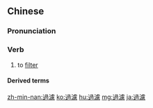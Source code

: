 {{also|过滤}}
==Chinese==
{{zh-forms|s=过滤}}

===Pronunciation===
{{zh-pron
|m=guòlǜ
|c=gwo3 leoi6
|mn=kòe-lī/kè-lī/kè-lū
|cat=v
}}

===Verb===
{{zh-verb}}

# to [[filter]]

====Derived terms====
{{zh-der|過濾嘴}}

{{zh-cat|Advanced}}

[[zh-min-nan:過濾]]
[[ko:過濾]]
[[hu:過濾]]
[[mg:過濾]]
[[ja:過濾]]